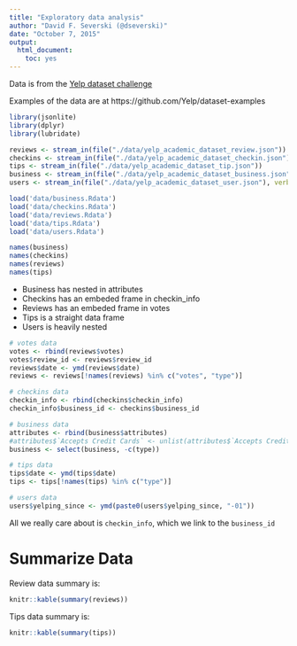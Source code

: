 ---
title: "Exploratory data analysis"
author: "David F. Severski (@dseverski)"
date: "October 7, 2015"
output: 
  html_document: 
    toc: yes
---

Data is from the [Yelp dataset challenge](http://www.yelp.com/dataset_challenge)

Examples of the data are at https://github.com/Yelp/dataset-examples

```{r}
library(jsonlite)
library(dplyr)
library(lubridate)
```

```{r read_from_json, eval=FALSE}
reviews <- stream_in(file("./data/yelp_academic_dataset_review.json"))
checkins <- stream_in(file("./data/yelp_academic_dataset_checkin.json"))
tips <- stream_in(file("./data/yelp_academic_dataset_tip.json"))
business <- stream_in(file("./data/yelp_academic_dataset_business.json"))
users <- stream_in(file("./data/yelp_academic_dataset_user.json"), verbose = TRUE)
```

```{r, read_from_rdata}
load('data/business.Rdata')
load('data/checkins.Rdata')
load('data/reviews.Rdata')
load('data/tips.Rdata')
load('data/users.Rdata')
```


```{r show_names, echo=FALSE}
names(business)
names(checkins)
names(reviews)
names(tips)
```

- Business has nested in attributes
- Checkins has an embeded frame in checkin_info
- Reviews has an embeded frame in votes
- Tips is a straight data frame
- Users is heavily nested

```{r, clean_data}
# votes data
votes <- rbind(reviews$votes)
votes$review_id <- reviews$review_id
reviews$date <- ymd(reviews$date)
reviews <- reviews[!names(reviews) %in% c("votes", "type")]

# checkins data
checkin_info <- rbind(checkins$checkin_info)
checkin_info$business_id <- checkins$business_id

# business data
attributes <- rbind(business$attributes)
#attributes$`Accepts Credit Cards` <- unlist(attributes$`Accepts Credit Cards`)
business <- select(business, -c(type))

# tips data
tips$date <- ymd(tips$date)
tips <- tips[!names(tips) %in% c("type")]

# users data
users$yelping_since <- ymd(paste0(users$yelping_since, "-01"))
```


All we really care about is `checkin_info`, which we link to the `business_id`

# Summarize Data

Review data summary is:
```{r  results='asis'}
knitr::kable(summary(reviews))
```

Tips data summary is:
```{r  results='asis'}
knitr::kable(summary(tips))
```

